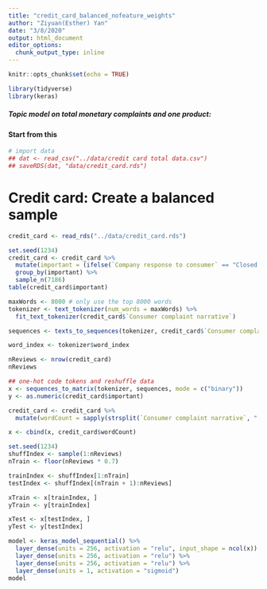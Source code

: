 ```yaml
---
title: "credit_card_balanced_nofeature_weights"
author: "Ziyuan(Esther) Yan"
date: "3/8/2020"
output: html_document
editor_options: 
  chunk_output_type: inline
---
```


```r
knitr::opts_chunk$set(echo = TRUE)
```

```r
library(tidyverse)
library(keras)
```

##### Topic model on total monetary complaints and one product: 
#### Start from this

```r
# import data
## dat <- read_csv("../data/credit card total data.csv")
## saveRDS(dat, "data/credit_card.rds")
```

# Credit card: Create a balanced sample

```r
credit_card <- read_rds("../data/credit_card.rds")
```

```r
set.seed(1234)
credit_card <- credit_card %>%
  mutate(important = (ifelse(`Company response to consumer` == "Closed with monetary relief", 1, 0))) %>%
  group_by(important) %>%
  sample_n(7186)
table(credit_card$important)
```

```r
maxWords <- 8000 # only use the top 8000 words
tokenizer <- text_tokenizer(num_words = maxWords) %>%
  fit_text_tokenizer(credit_card$`Consumer complaint narrative`)

sequences <- texts_to_sequences(tokenizer, credit_card$`Consumer complaint narrative`)

word_index <- tokenizer$word_index

nReviews <- nrow(credit_card)
nReviews
```

```r
## one-hot code tokens and reshuffle data
x <- sequences_to_matrix(tokenizer, sequences, mode = c("binary"))
y <- as.numeric(credit_card$important)
```

```r
credit_card <- credit_card %>%
  mutate(wordCount = sapply(strsplit(`Consumer complaint narrative`, " "), length))
```

```r
x <- cbind(x, credit_card$wordCount)
```

```r
set.seed(1234)
shuffIndex <- sample(1:nReviews)
nTrain <- floor(nReviews * 0.7)

trainIndex <- shuffIndex[1:nTrain]
testIndex <- shuffIndex[(nTrain + 1):nReviews]

xTrain <- x[trainIndex, ]
yTrain <- y[trainIndex]

xTest <- x[testIndex, ]
yTest <- y[testIndex]
```

```r
model <- keras_model_sequential() %>%
  layer_dense(units = 256, activation = "relu", input_shape = ncol(x)) %>%
  layer_dense(units = 256, activation = "relu") %>%
  layer_dense(units = 256, activation = "relu") %>%
  layer_dense(units = 1, activation = "sigmoid")
model
```
